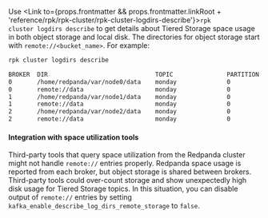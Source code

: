 
Use <Link to={props.frontmatter && props.frontmatter.linkRoot + 'reference/rpk/rpk-cluster/rpk-cluster-logdirs-describe'}><code>rpk cluster logdirs describe</code></Link> to get details about Tiered Storage space usage in both object storage and local disk. The directories for object storage start with `remote://<bucket_name>`. For example:

```bash
rpk cluster logdirs describe

BROKER  DIR                              TOPIC               PARTITION  SIZE      ERROR
0       /home/redpanda/var/node0/data    monday              0          18406863  
0       remote://data                    monday              0          60051220  
1       /home/redpanda/var/node1/data    monday              0          22859882  
1       remote://data                    monday              0          60051220  
2       /home/redpanda/var/node2/data    monday              0          17169935  
2       remote://data                    monday              0          60051220  
```

#### Integration with space utilization tools

Third-party tools that query space utilization from the Redpanda cluster might not handle `remote://` entries properly. Redpanda space usage is reported from each broker, but object storage is shared between brokers. Third-party tools could over-count storage and show unexpectedly high disk usage for Tiered Storage topics. In this situation, you can disable output of `remote://` entries by setting `kafka_enable_describe_log_dirs_remote_storage` to `false`.